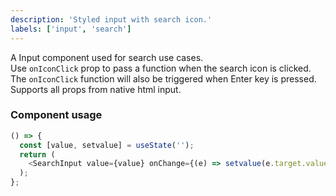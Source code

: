 ```yaml
---
description: 'Styled input with search icon.'
labels: ['input', 'search']
---
```



A Input component used for search use cases.  
Use `onIconClick` prop to pass a function when the search icon is clicked.  
The `onIconClick` function will also be triggered when Enter key is pressed.  
Supports all props from native html input.

### Component usage

```js live
() => {
  const [value, setvalue] = useState('');
  return (
    <SearchInput value={value} onChange={(e) => setvalue(e.target.value)} onIconClick={() => alert('on icon click')} />
  );
};
```
